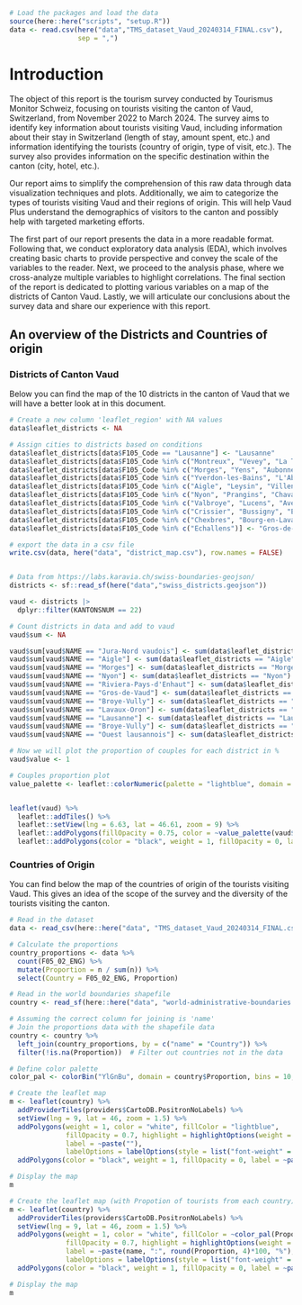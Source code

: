```r
# Load the packages and load the data
source(here::here("scripts", "setup.R"))
data <- read.csv(here("data","TMS_dataset_Vaud_20240314_FINAL.csv"),
                 sep = ",")
```

# Introduction

The object of this report is the tourism survey conducted by Tourismus Monitor Schweiz, focusing on tourists visiting the canton of Vaud, Switzerland, from November 2022 to March 2024. The survey aims to identify key information about tourists visiting Vaud, including information about their stay in Switzerland (length of stay, amount spent, etc.) and information identifying the tourists (country of origin, type of visit, etc.). The survey also provides information on the specific destination within the canton (city, hotel, etc.).

Our report aims to simplify the comprehension of this raw data through data visualization techniques and plots. Additionally, we aim to categorize the types of tourists visiting Vaud and their regions of origin. This will help Vaud Plus understand the demographics of visitors to the canton and possibly help with targeted marketing efforts.

The first part of our report presents the data in a more readable format. Following that, we conduct exploratory data analysis (EDA), which involves creating basic charts to provide perspective and convey the scale of the variables to the reader. Next, we proceed to the analysis phase, where we cross-analyze multiple variables to highlight correlations. The final section of the report is dedicated to plotting various variables on a map of the districts of Canton Vaud. Lastly, we will articulate our conclusions about the survey data and share our experience with this report.

## An overview of the Districts and Countries of origin

### Districts of Canton Vaud

Below you can find the map of the 10 districts in the canton of Vaud that we will have a better look at in this document.

```r
# Create a new column 'leaflet_region' with NA values
data$leaflet_districts <- NA

# Assign cities to districts based on conditions
data$leaflet_districts[data$F105_Code == "Lausanne"] <- "Lausanne"
data$leaflet_districts[data$F105_Code %in% c("Montreux", "Vevey", "La Tour-de-Peilz", "Rougemont", "Château-d'Oex", "Veytaux", "Rossinière", "Corsier-sur-Vevey", "Saint-Légier-La-Chiésaz", "Blonay", "Chardonne", "Chernex")] <- "Riviera-Pays-d'Enhaut"
data$leaflet_districts[data$F105_Code %in% c("Morges", "Yens", "Aubonne")] <- "Morges"
data$leaflet_districts[data$F105_Code %in% c("Yverdon-les-Bains", "L'Abbaye", "Vallorbe", "Orbe", "Yvonand", "La Praz", "Le Chenit", "Bullet", "Montagny-près-Yverdon", "Saint Croix", "Le Rocheray", "Le Pont", "Le Sentier", "Le Brassus", "Les Rasses", "Les Charbonnieres")] <- "Jura-Nord vaudois"
data$leaflet_districts[data$F105_Code %in% c("Aigle", "Leysin", "Villeneuve (VD)", "Ormont-Dessus", "Bex", "Lavey-Morcles", "Gryon", "Ormont-Dessous", "Les Diablerets", "Villars-sur-Ollon")] <- "Aigle"
data$leaflet_districts[data$F105_Code %in% c("Nyon", "Prangins", "Chavannes-de-Bogis", "Coppet", "Rolle", "Commugny", "Duillier", "Gilly", "Founex")] <- "Nyon"
data$leaflet_districts[data$F105_Code %in% c("Valbroye", "Lucens", "Avenches", "Payerne", "Cudrefin", "St. Aubin", "Estavayer-le-Lac")] <- "Broye-Vully"
data$leaflet_districts[data$F105_Code %in% c("Crissier", "Bussigny", "Ecublens (VD)", "Renens", "Saint-Sulpice (VD)")] <- "Ouest lausannois"
data$leaflet_districts[data$F105_Code %in% c("Chexbres", "Bourg-en-Lavaux", "Cully")] <- "Lavaux-Oron"
data$leaflet_districts[data$F105_Code %in% c("Echallens")] <- "Gros-de-Vaud"

# export the data in a csv file
write.csv(data, here("data", "district_map.csv"), row.names = FALSE)


# Data from https://labs.karavia.ch/swiss-boundaries-geojson/
districts <- sf::read_sf(here("data","swiss_districts.geojson"))

vaud <- districts |>
  dplyr::filter(KANTONSNUM == 22)

# Count districts in data and add to vaud
vaud$sum <- NA

vaud$sum[vaud$NAME == "Jura-Nord vaudois"] <- sum(data$leaflet_districts == "Jura-Nord vaudois")
vaud$sum[vaud$NAME == "Aigle"] <- sum(data$leaflet_districts == "Aigle")
vaud$sum[vaud$NAME == "Morges"] <- sum(data$leaflet_districts == "Morges")
vaud$sum[vaud$NAME == "Nyon"] <- sum(data$leaflet_districts == "Nyon")
vaud$sum[vaud$NAME == "Riviera-Pays-d'Enhaut"] <- sum(data$leaflet_districts == "Riviera-Pays-d'Enhaut")
vaud$sum[vaud$NAME == "Gros-de-Vaud"] <- sum(data$leaflet_districts == "Gros-de-Vaud")
vaud$sum[vaud$NAME == "Broye-Vully"] <- sum(data$leaflet_districts == "Broye-Vully")
vaud$sum[vaud$NAME == "Lavaux-Oron"] <- sum(data$leaflet_districts == "Lavaux-Oron")
vaud$sum[vaud$NAME == "Lausanne"] <- sum(data$leaflet_districts == "Lausanne")
vaud$sum[vaud$NAME == "Broye-Vully"] <- sum(data$leaflet_districts == "Broye-Vully")
vaud$sum[vaud$NAME == "Ouest lausannois"] <- sum(data$leaflet_districts == "Ouest lausannois")

# Now we will plot the proportion of couples for each district in %
vaud$value <- 1

# Couples proportion plot
value_palette <- leaflet::colorNumeric(palette = "lightblue", domain = vaud$value)


leaflet(vaud) %>%
  leaflet::addTiles() %>%
  leaflet::setView(lng = 6.63, lat = 46.61, zoom = 9) %>%
  leaflet::addPolygons(fillOpacity = 0.75, color = ~value_palette(vaud$value), weight = 0) %>%
  leaflet::addPolygons(color = "black", weight = 1, fillOpacity = 0, label = paste(vaud$NAME))
```

### Countries of Origin

You can find below the map of the countries of origin of the tourists visiting Vaud. This gives an idea of the scope of the survey and the diversity of the tourists visiting the canton.

```r
# Read in the dataset
data <- read_csv(here::here("data", "TMS_dataset_Vaud_20240314_FINAL.csv"))

# Calculate the proportions
country_proportions <- data %>%
  count(F05_02_ENG) %>%
  mutate(Proportion = n / sum(n)) %>%
  select(Country = F05_02_ENG, Proportion)

# Read in the world boundaries shapefile
country <- read_sf(here::here("data", "world-administrative-boundaries.shp"))

# Assuming the correct column for joining is 'name'
# Join the proportions data with the shapefile data
country <- country %>%
  left_join(country_proportions, by = c("name" = "Country")) %>%
  filter(!is.na(Proportion))  # Filter out countries not in the data

# Define color palette
color_pal <- colorBin("YlGnBu", domain = country$Proportion, bins = 10, na.color = "transparent")

# Create the leaflet map
m <- leaflet(country) %>%
  addProviderTiles(providers$CartoDB.PositronNoLabels) %>%
  setView(lng = 9, lat = 46, zoom = 1.5) %>%
  addPolygons(weight = 1, color = "white", fillColor = "lightblue",
              fillOpacity = 0.7, highlight = highlightOptions(weight = 2, color = "#666", fillOpacity = 0.7),
              label = ~paste(""),
              labelOptions = labelOptions(style = list("font-weight" = "normal", padding = "3px 8px"), textsize = "15px", direction = "auto")) %>%
  addPolygons(color = "black", weight = 1, fillOpacity = 0, label = ~paste(name), labelOptions = labelOptions(style = list("font-weight" = "normal", padding = "3px 8px"), textsize = "15px", direction = "auto"))

# Display the map
m
```

```r
# Create the leaflet map (with Propotion of tourists from each country)
m <- leaflet(country) %>%
  addProviderTiles(providers$CartoDB.PositronNoLabels) %>%
  setView(lng = 9, lat = 46, zoom = 1.5) %>%
  addPolygons(weight = 1, color = "white", fillColor = ~color_pal(Proportion),
              fillOpacity = 0.7, highlight = highlightOptions(weight = 2, color = "#666", fillOpacity = 0.7),
              label = ~paste(name, ":", round(Proportion, 4)*100, "%"),
              labelOptions = labelOptions(style = list("font-weight" = "normal", padding = "3px 8px"), textsize = "15px", direction = "auto")) %>%
  addPolygons(color = "black", weight = 1, fillOpacity = 0, label = ~paste(name, ":", round(Proportion, 4)*100, "%"), labelOptions = labelOptions(style = list("font-weight" = "normal", padding = "3px 8px"), textsize = "15px", direction = "auto"))

# Display the map
m
```
